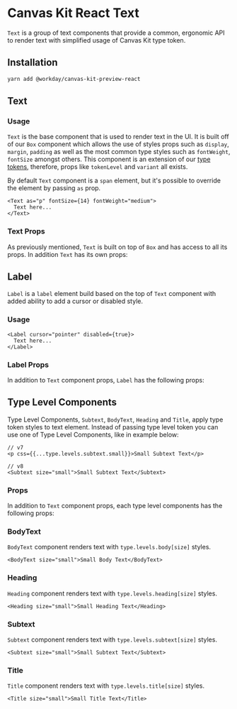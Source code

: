 


<Meta title="Preview/Text/React" />

# Canvas Kit React Text

`Text` is a group of text components that provide a common, ergonomic API to render text with
simplified usage of Canvas Kit type token.

## Installation

```sh
yarn add @workday/canvas-kit-preview-react
```

## Text

### Usage

`Text` is the base component that is used to render text in the UI. It is built off of our `Box`
component which allows the use of styles props such as `display`, `margin`, `padding` as well as the
most common type styles such as `fontWeight`, `fontSize` amongst others. This component is an
extension of our [type tokens](https://canvas.workdaydesign.com/tokens/type/#type-styles),
therefore, props like `tokenLevel` and `variant` all exists.

By default `Text` component is a `span` element, but it's possible to override the element by
passing `as` prop.

```tsx
<Text as="p" fontSize={14} fontWeight="medium">
  Text here...
</Text>
```

<ExampleCodeBlock code={BasicText} />

### Text Props

As previously mentioned, `Text` is built on top of `Box` and has access to all its props. In
addition `Text` has its own props:

<ArgsTable of={TextComponent} />

## Label

`Label` is a `label` element build based on the top of `Text` component with added ability to add a
cursor or disabled style.

### Usage

```tsx
<Label cursor="pointer" disabled={true}>
  Text here...
</Label>
```

<ExampleCodeBlock code={Label} />

### Label Props

In addition to `Text` component props, `Label` has the following props:

<ArgsTable of={LabelComponent} />

## Type Level Components

Type Level Components, `Subtext`, `BodyText`, `Heading` and `Title`, apply type token styles to text
element. Instead of passing type level token you can use one of Type Level Components, like in
example below:

```tsx
// v7
<p css={{...type.levels.subtext.small}}>Small Subtext Text</p>

// v8
<Subtext size="small">Small Subtext Text</Subtext>
```

### Props

In addition to `Text` component props, each type level components has the following props:

<ArgsTable of={TypeLevelComponent} />

### BodyText

`BodyText` component renders text with `type.levels.body[size]` styles.

```tsx
<BodyText size="small">Small Body Text</BodyText>
```

<ExampleCodeBlock code={BodyText} />

### Heading

`Heading` component renders text with `type.levels.heading[size]` styles.

```tsx
<Heading size="small">Small Heading Text</Heading>
```

<ExampleCodeBlock code={Heading} />

### Subtext

`Subtext` component renders text with `type.levels.subtext[size]` styles.

```tsx
<Subtext size="small">Small Subtext Text</Subtext>
```

<ExampleCodeBlock code={Subtext} />

### Title

`Title` component renders text with `type.levels.title[size]` styles.

```tsx
<Title size="small">Small Title Text</Title>
```

<ExampleCodeBlock code={Title} />
